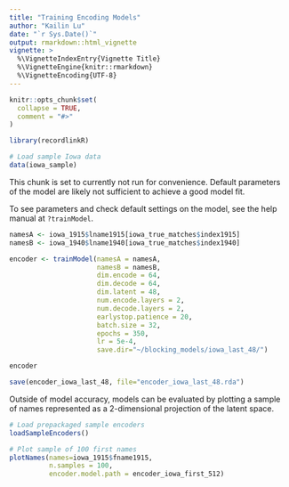 ```yaml
---
title: "Training Encoding Models"
author: "Kailin Lu"
date: "`r Sys.Date()`"
output: rmarkdown::html_vignette
vignette: >
  %\VignetteIndexEntry{Vignette Title}
  %\VignetteEngine{knitr::rmarkdown}
  %\VignetteEncoding{UTF-8}
---
```


```r
knitr::opts_chunk$set(
  collapse = TRUE,
  comment = "#>"
)
```

```r
library(recordlinkR)

# Load sample Iowa data
data(iowa_sample)
```


This chunk is set to currently not run for convenience. Default parameters of the model are likely 
not sufficient to achieve a good model fit. 

To see parameters and check default settings on the model, see the help manual at `?trainModel`. 

```r
namesA <- iowa_1915$lname1915[iowa_true_matches$index1915]
namesB <- iowa_1940$lname1940[iowa_true_matches$index1940]

encoder <- trainModel(namesA = namesA, 
                      namesB = namesB, 
                      dim.encode = 64, 
                      dim.decode = 64,
                      dim.latent = 48, 
                      num.encode.layers = 2, 
                      num.decode.layers = 2, 
                      earlystop.patience = 20, 
                      batch.size = 32,
                      epochs = 350, 
                      lr = 5e-4, 
                      save.dir="~/blocking_models/iowa_last_48/")
```

```r
encoder
```



```r
save(encoder_iowa_last_48, file="encoder_iowa_last_48.rda")
```

Outside of model accuracy, models can be evaluated by plotting a sample of names represented as a 
2-dimensional projection of the latent space. 

```r
# Load prepackaged sample encoders 
loadSampleEncoders()

# Plot sample of 100 first names 
plotNames(names=iowa_1915$fname1915, 
          n.samples = 100, 
          encoder.model.path = encoder_iowa_first_512) 
```



























